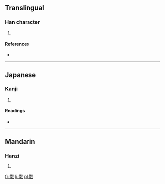 ==Translingual==

===Han character===
{{Han char|rn=61|rad=心|as=05|sn=8|four=9704<sub>0</sub>|canj=心女水 (PVE)}}

# {{defn|Han|sort=心05}}

====References====
* {{Han ref|kx=0380.110|dkj=10441|dj=0708.100|hdz=42288.070|uh=6013|ud=24595|bh=CCAC|bd=52396}}

----

==Japanese==

===Kanji===
{{ja-kanji|grade=|rs=心05}}

# {{defn|Japanese|sort=心05}}

====Readings====
* {{ja-readings|on=[[どう]] (dō), [[にょう]] (nyō), [[にゅ]] (nyu)|kun=[[みだれる]] (midareru)}}

----

==Mandarin==

===Hanzi===
{{cmn-hanzi|pin=[[náo]] ([[nao2]])|wg=nao<sup>2</sup>}}

# {{defn|Mandarin|sort=心05}}

[[fr:怓]]
[[li:怓]]
[[pl:怓]]